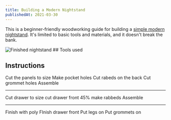 ```yaml
---
title: Building a Modern Nightstand
publishedAt: 2021-03-30
---
```


This is a beginner-friendly woodworking guide for building a [simple modern nightstand](/updates/002-finding-a-narrow-nightstand). It's limited to basic tools and materials, and it doesn't break the bank.

<img src="/updates/003_01_photo.png" alt="Finished nightstand" height={574} />
## Tools used
<LinkList
  links={[
    {
      title: "Dewalt FlexVolt Circular Saw",
      description:
        "If you buy in to the DeWalt ecosystem, the batteries on these are  pretty great",
      URL: "https://amzn.to/3uaFO0Z",
      provider: "amazon",
    },
    {
      title: "Kreg K5 Pocker Hole Jig",
      description: "I have the K4 but this one looks so much better",
      URL: "https://amzn.to/3rE5Bg5",
      provider: "amazon",
    },
  ]}
/>

## Instructions

Cut the panels to size
Make pocket holes
Cut rabeds on the back
Cut grommet holes
Assemble

---

Cut drawer to size
cut drawer front 45%
make rabbeds
Assemble

---

Finish with poly
FInish drawer front
Put legs on
Put grommets on
